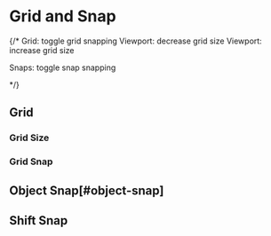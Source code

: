 
# Grid and Snap
{/* 
Grid: toggle grid snapping
Viewport: decrease grid size
Viewport: increase grid size

Snaps: toggle snap snapping

 */}




## Grid

### Grid Size

### Grid Snap



## Object Snap[#object-snap]



## Shift Snap

